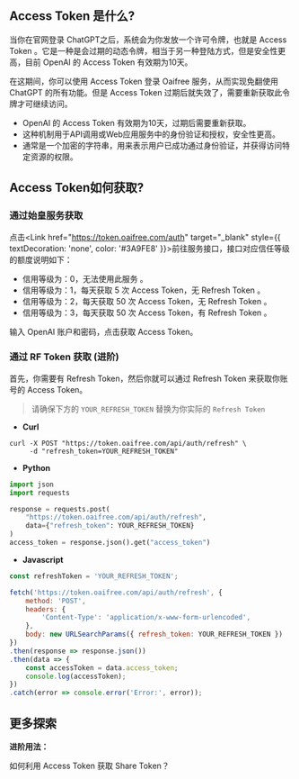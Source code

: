 
## Access Token 是什么?

当你在官网登录 ChatGPT之后，系统会为你发放一个许可令牌，也就是 Access Token 。它是一种是会过期的动态令牌，相当于另一种登陆方式，但是安全性更高，目前 OpenAI 的 Access Token 有效期为10天。

在这期间，你可以使用 Access Token 登录 Oaifree 服务，从而实现免翻使用 ChatGPT 的所有功能。但是 Access Token 过期后就失效了，需要重新获取此令牌才可继续访问。

- OpenAI 的 Access Token 有效期为10天，过期后需要重新获取。
- 这种机制用于API调用或Web应用服务中的身份验证和授权，安全性更高。
- 通常是一个加密的字符串，用来表示用户已成功通过身份验证，并获得访问特定资源的权限。



## Access Token如何获取?

### 通过始皇服务获取

点击<Link href="https://token.oaifree.com/auth" target="_blank" style={{ textDecoration: 'none', color: '#3A9FE8' }}>前往服务接口</Link>，接口对应信任等级的额度说明如下：
- 信用等级为：0，无法使用此服务 。
- 信用等级为：1，每天获取 5 次 Access Token，无 Refresh Token 。
- 信用等级为：2，每天获取 50 次 Access Token，无 Refresh Token 。
- 信用等级为：3，每天获取 50 次 Access Token，有 Refresh Token 。

输入 OpenAI 账户和密码，点击获取 Access Token。

### 通过 RF Token 获取 (进阶)

首先，你需要有 Refresh Token，然后你就可以通过 Refresh Token 来获取你账号的 Access Token。

> 请确保下方的 `YOUR_REFRESH_TOKEN` 替换为你实际的 `Refresh Token`

- **Curl**

```shell copy filename="curl"
curl -X POST "https://token.oaifree.com/api/auth/refresh" \
     -d "refresh_token=YOUR_REFRESH_TOKEN"
```

- **Python**

```python copy filename="python"
import json
import requests

response = requests.post(
    "https://token.oaifree.com/api/auth/refresh",
    data={"refresh_token": YOUR_REFRESH_TOKEN}
)
access_token = response.json().get("access_token")
```

- **Javascript**

```javascript copy filename="javascript"
const refreshToken = 'YOUR_REFRESH_TOKEN';

fetch('https://token.oaifree.com/api/auth/refresh', {
    method: 'POST',
    headers: {
        'Content-Type': 'application/x-www-form-urlencoded',
    },
    body: new URLSearchParams({ refresh_token: YOUR_REFRESH_TOKEN })
})
.then(response => response.json())
.then(data => {
    const accessToken = data.access_token;
    console.log(accessToken);
})
.catch(error => console.error('Error:', error));
```

## 更多探索

<Callout emoji="🔗" type="info">

  **进阶用法：**

  <Link href="share-token#通过-ac-token-获取-进阶" style={{ textDecoration: 'none'}}>如何利用 Access Token 获取 Share Token？</Link>

</Callout>

